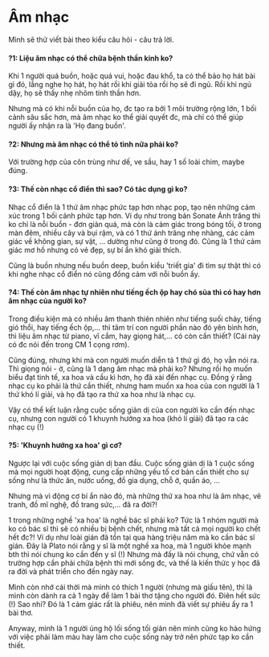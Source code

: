 # Âm nhạc 

Mình sẽ thử viết bài theo kiểu câu hỏi - câu trả lời. 

#### ?1: Liệu âm nhạc có thể chữa bệnh thần kinh ko?

 Khi 1 người quá buồn, hoặc quá vui, hoặc đau khổ, 
ta có thể bảo họ hát bài gì đó, lắng nghe họ hát, họ 
hát rồi khi giải tỏa rồi họ sẽ đi ngủ. Rồi khi ngủ dậy, 
họ sẽ thấy nhẹ nhõm tinh thần hơn. 

Nhưng mà có khi nỗi buồn của họ, đc tạo ra bởi 1 môi trường 
rộng lớn, 1 bối cảnh sâu sắc hơn, mà âm nhạc ko thể giải 
quyết đc, mà chỉ có thể giúp người ấy nhận ra là 'Họ đang
buồn'. 

#### ?2: Nhưng mà âm nhạc có thể tỏ tình nữa phải ko? 
Với trường hợp của côn trùng như dế, ve sầu, hay 1 số 
loài chim, maybe đúng. 

#### ?3: Thế còn nhạc cổ điển thì sao? Có tác dụng gì ko? 

Nhạc cổ điển là 1 thứ âm nhạc phức tạp hơn nhạc pop, tạo 
nên những cảm xúc trong 1 bối cảnh phức tạp hơn. Ví dụ 
như trong bản Sonate Ánh trăng thì ko chỉ là nỗi buồn - đơn 
giản quá, mà còn là cảm giác trong bóng tối, ở trong màn 
đêm, nhiều cây và bụi rậm, và có 1 thứ ánh trăng nhẹ nhàng, 
các cảm giác về không gian, sự vật, ... dường như cũng ở 
trong đó. Cũng là 1 thứ cảm giác mơ hồ nhưng có vẻ đẹp, sự 
bí ẩn khó giải thích. 

Cũng là buồn nhưng nếu buồn deep, buồn kiểu 'triết gia' 
đi tìm sự thật thì có khi nghe nhạc cổ điển nó cũng đồng 
cảm với nỗi buồn ấy.  

#### ?4: Thế còn âm nhạc tự nhiên như tiếng ếch ộp hay chó sủa thì có hay hơn âm nhạc của người ko? 

Trong điều kiện mà có nhiều âm thanh thiên nhiên như 
tiếng suối chảy, tiếng gió thổi, hay tiếng ếch ộp,... 
thì tâm trí con người phần nào đó yên bình hơn, 
thì liệu âm nhạc từ piano, vĩ cầm, hay giọng hát,... 
có còn cần thiết? 
(Cái này có đc nói đến trong CM 1 cọng rơm). 

Cũng đúng, nhưng khi mà con người muốn diễn tả 1 thứ gì đó,
họ vẫn nói ra. Thì giọng nói - ờ, cũng là 1 dạng âm nhạc 
mà phải ko? Nhưng rồi họ muốn biểu đạt tinh tế, xa hoa 
và cầu kì hơn, họ đã xài đến nhạc cụ. Đồng ý rằng nhạc cụ 
ko phải là thứ cần thiết, nhưng ham muốn xa hoa của con người 
là 1 thứ khó lí giải, và họ đã tạo ra thứ xa hoa như là 
nhạc cụ. 

Vậy có thể kết luận rằng cuộc sống giản dị của con người 
ko cần đến nhạc cụ, nhưng con người có 1 khuynh hướng xa hoa 
(khó lí giải) đã tạo ra các nhạc cụ (!)

#### ?5: 'Khuynh hướng xa hoa' gì cơ? 

Ngược lại với cuộc sống giản dị ban đầu. Cuộc sống giản dị 
là 1 cuộc sống mà mọi người hoạt động, cung cấp những yếu tố 
cơ bản cần thiết cho sự sống như là thức ăn, nước uống, 
đồ gia dụng, chỗ ở, quần áo, ... 

Nhưng mà vì động cơ bí ẩn nào đó, mà những thứ xa hoa như 
là âm nhạc, vẽ tranh, đồ mĩ nghệ, đồ trang sức,... đã ra đời?! 

1 trong những nghề 'xa hoa' là nghề bác sĩ phải ko? Tức 
là 1 nhóm người mà ko có bác sĩ thì sẽ có nhiều bị bệnh chết, 
nhưng mà tất cả mọi người ko chết hết đc?! Ví dụ như loài 
gián đã tồn tại qua hàng triệu năm mà ko cần bác sĩ gián.  Đây là Plato nói 
rằng y sĩ là một nghề xa hoa, mà 1 người khỏe mạnh bth thì 
nói chung ko cần đến y sĩ (!) Nhưng mà đấy là nói chung, 
chứ vẫn có trường hợp cần phải chữa bệnh thì mới sống đc, 
và thế là kiến thức y học đã ra đời và phát triển cho đến 
ngày nay. 

Mình còn nhớ cái thời mà mình có thích 1 người (nhưng mà 
giấu tên), thì là mình còn dành ra cả 1 ngày để làm 1 bài 
thơ tặng cho người đó. Điên hết sức (!) Sao nhỉ? Đó là 1 
cảm giác rất là phiêu, nên mình đã viết sự phiêu ấy ra 1 
bài thơ. 

Anyway, mình là 1 người ủng hộ lối sống tối giản nên mình 
cũng ko hào hứng với việc phải làm màu hay làm cho cuộc sống 
này trở nên phức tạp ko cần thiết. 





















